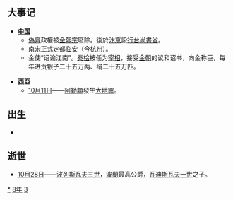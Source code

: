 {{yearTOC|1138|西夏'''[[大德_(西夏)|大德]]四年'''；金'''[[天眷|天眷]]元年'''；西辽'''[[康國_(西遼)|康國]]五年'''；南宋'''[[紹興_(南宋)|紹興]]八年'''；大理'''[[廣運_(大理)|廣運]]元年'''；越南'''[[天彰寶嗣|天彰寶嗣]]六年'''，'''[[紹明|紹明]]元年'''；日本'''[[保延|保延]]四年'''}}

== 大事记 ==
* '''[[中国|中国]]'''
** [[偽齊|偽齊]]政權被[[金熙宗|金熙宗]]廢除。後於[[汴京|汴京]]設[[行台尚書省|行台尚書省]]。
** [[南宋|南宋]]正式定都[[临安市|临安]]（今[[杭州市|杭州]]）。
** 金使“诏谕江南”。[[秦桧|秦桧]]被任为[[宰相|宰相]]，接受[[金朝|金朝]]的议和诏书，向金称臣，每年进贡银子二十五万两、绢二十五万匹。

* '''西亞'''
**[[10月11日|10月11日]]——[[阿勒頗|阿勒頗]]發生[[1138年阿勒颇大地震|大地震]]。

== 出生 ==
*

== 逝世 ==
{{Wikisource year mention}}
*[[10月28日|10月28日]]——[[波列斯瓦夫三世|波列斯瓦夫三世]]，[[波蘭|波蘭]]最高公爵，[[瓦迪斯瓦夫一世_(波蘭公爵)|瓦迪斯瓦夫一世]]之子。

[[Category:1138年|*]]
[[Category:1130年代|8年]]
[[Category:12世纪各年|3]]